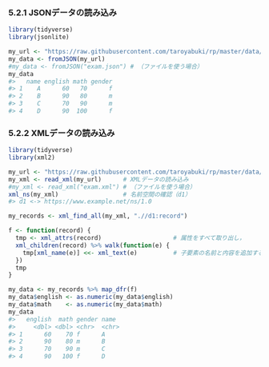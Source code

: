 ### 5.2.1 JSONデータの読み込み

```r
library(tidyverse)
library(jsonlite)

my_url <- "https://raw.githubusercontent.com/taroyabuki/rp/master/data/exam.json"
my_data <- fromJSON(my_url)
#my_data <- fromJSON("exam.json") # （ファイルを使う場合）
my_data
#>   name english math gender
#> 1    A      60   70      f
#> 2    B      90   80      m
#> 3    C      70   90      m
#> 4    D      90  100      f
```

### 5.2.2 XMLデータの読み込み

```r
library(tidyverse)
library(xml2)

my_url <- "https://raw.githubusercontent.com/taroyabuki/rp/master/data/exam.xml"
my_xml <- read_xml(my_url)      # XMLデータの読み込み
#my_xml <- read_xml("exam.xml") # （ファイルを使う場合）
xml_ns(my_xml)                  # 名前空間の確認（d1）
#> d1 <-> https://www.example.net/ns/1.0
```

```r
my_records <- xml_find_all(my_xml, ".//d1:record")
```

```r
f <- function(record) {
  tmp <- xml_attrs(record)                    # 属性をすべて取り出し，
  xml_children(record) %>% walk(function(e) {
    tmp[xml_name(e)] <<- xml_text(e)          # 子要素の名前と内容を追加する．
  })
  tmp
}
```

```r
my_data <- my_records %>% map_dfr(f)
my_data$english <- as.numeric(my_data$english)
my_data$math    <- as.numeric(my_data$math)
my_data
#>   english  math gender name 
#>     <dbl> <dbl> <chr>  <chr>
#> 1      60    70 f      A    
#> 2      90    80 m      B    
#> 3      70    90 m      C    
#> 4      90   100 f      D  
```

